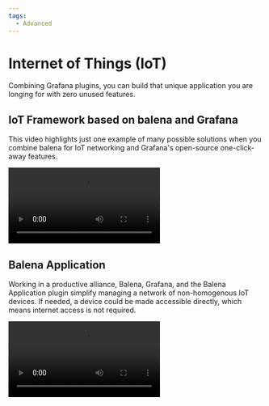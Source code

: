 ```yaml
---
tags:
  - Advanced
---
```



# Internet of Things (IoT)

Combining Grafana plugins, you can build that unique application you are longing for with zero unused features.

## IoT Framework based on balena and Grafana

This video highlights just one example of many possible solutions when you combine balena for IoT networking and Grafana's open-source one-click-away features.

<Video
  src="https://www.youtube.com/embed/zf98C3lux54"
  title="IoT Framework based on balena and Grafana."
/>

## Balena Application

Working in a productive alliance, Balena, Grafana, and the Balena Application plugin simplify managing a network of non-homogenous IoT devices. If needed, a device could be made accessible directly, which means internet access is not required.

<Video
  src="https://www.youtube.com/embed/5NfrVdOX0s8"
  title="Connect to your IoT devices directly from Grafana."
/>
